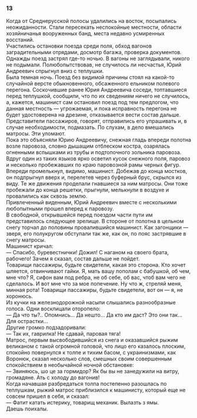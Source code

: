 ### 13 {-}

Когда от Среднерусской полосы удалились на восток, посыпались неожиданности. Стали пересекать неспокойные местности, области хозяйничанья вооруженных банд, места недавно усмиренных восстаний.<br/> Участились остановки поезда среди поля, обход вагонов заградительными отрядами, досмотр багажа, проверка документов.<br/> Однажды поезд застрял где-то ночью. В вагоны не заглядывали, никого не подымали. Полюбопытствовав, не случилось ли несчастья, Юрий Андреевич спрыгнул вниз с теплушки.<br/> Была темная ночь. Поезд без видимой причины стоял на какой-то случайной версте обыкновенного, обсаженного ельником полевого перегона. Соскочившие ранее Юрия Андреевича соседи, топтавшиеся перед теплушкой, сообщили, что по их сведениям ничего не случилось, а, кажется, машинист сам остановил поезд под тем предлогом, что данная местность — угрожаемая, и пока исправность перегона не будет удостоверена на дрезине, отказывается вести состав дальше. Представители пассажиров, говорят, отправились его упрашивать и, в случае необходимости, подмазать. По слухам, в дело вмешались матросы. Эти уломают.<br/> Пока это объясняли Юрию Андреевичу, снежная гладь впереди полотна возле паровоза, словно дышащим отблеском костра, озарялась огненными вспышками из трубы и подтопочного зольника паровоза. Вдруг один из таких языков ярко осветил кусок снежного поля, паровоз и несколько пробежавших по краю паровозной рамы черных фигур.<br/> Впереди промелькнул, видимо, машинист. Добежав до конца мостков, он подпрыгнул вверх и, перелетев через буферный брус, скрылся из виду. Те же движения проделали гнавшиеся за ним матросы. Они тоже пробежали до конца решетки, прыгнули, мелькнули в воздухе и провалились как сквозь землю.<br/> Привлеченный виденным, Юрий Андреевич вместе с несколькими любопытными прошел вперед к паровозу.<br/> В свободной, открывшейся перед поездом части пути им представилось следующее зрелище. В стороне от полотна в цельном снегу торчал до половины провалившийся машинист. Как загонщики — зверя, его полукругом обступали так же, как он, по пояс застрявшие в снегу матросы.<br/> Машинист кричал:<br/> — Спасибо, буревестнички! Дожил! С наганом на своего брата, рабочего! Зачем я сказал, состав дальше не пойдет.<br/> Товарищи пассажиры, будьте свидетели, какая это сторона. Кто хочет шляется, отвинчивают гайки. Я, мать вашу пополам с бабушкой, об чем, мне что? Я, сифон вам под ребра, не об себе, об вас, чтоб вам чего не сделалось. И вот мне что за мое попечение. Ну что ж, стреляй меня, минная рота! Товарищи пассажиры, будьте свидетели, вот он — я, не хоронюсь.<br/> Из кучки на железнодорожной насыпи слышались разнообразные голоса. Одни восклицали оторопело:<br/> — Да что ты?.. Опомнись… Да нешто… Да кто им даст? Это они так… Для острастки…<br/> Другие громко подзадоривали:<br/> — Так их, гаврилка! Не сдавай, паровая тяга!<br/> Матрос, первым высвободившийся из снега и оказавшийся рыжим великаном с такой огромной головой, что лицо его казалось плоским, спокойно повернулся к толпе и тихим басом, с украинизмами, как Воронюк, сказал несколько слов, смешных своим совершенным спокойствием в необычайной ночной обстановке:<br/> — Звиняюсь, шо це за гормидор? Як бы вы не занедужили на витру, громадяне. Ать с холоду до вагонив!<br/> Когда начавшая разбредаться толпа постепенно разошлась по теплушкам, рыжий матрос приблизился к машинисту, который еще не совсем пришел в себя, и сказал:<br/> — Фатит катать истерику, товарищ механик. Вылазть з ямы.<br/> Даешь поихалы.

